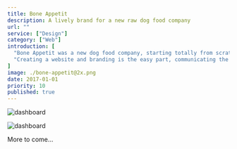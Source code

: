 ```yaml
---
title: Bone Appetit
description: A lively brand for a new raw dog food company
url: ""
service: ["Design"]
category: ["Web"]
introduction: [
  "Bone Appetit was a new dog food company, starting totally from scratch. They needed a website & branding that would get the company into a position to begin taking subscriptions.",
  "Creating a website and branding is the easy part, communicating the main selling points of the product, whilst providing important information around the benefits of raw dog food and building trust with pet owners, is the challenge."
]
image: ./bone-appetit@2x.png
date: 2017-01-01
priority: 10
published: true
---
```


<div className="scroll scroll-offset flex items-start full -mb-16 -ml-1 md:-ml-8">
<Screen device="small">

  ![dashboard](./mobile/home-01@2x.png)

</Screen>
<Screen device="medium">

  ![dashboard](./desktop/home-01@2x.jpg)

</Screen>
</div>

<div className="content text-center pt-64 pb-24 font-bold text-f3">
More to come…
</div>
